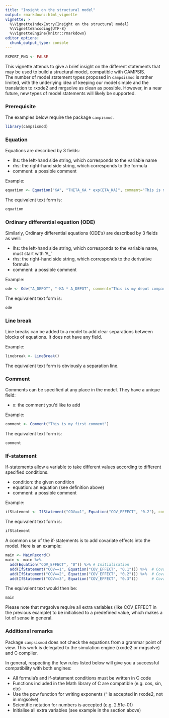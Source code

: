 ```yaml
---
title: "Insight on the structural model"
output: rmarkdown::html_vignette
vignette: >
  %\VignetteIndexEntry{Insight on the structural model}
  %\VignetteEncoding{UTF-8}
  %\VignetteEngine{knitr::rmarkdown}
editor_options: 
  chunk_output_type: console
---
```


```r
EXPORT_PNG <- FALSE
```

This vignette attends to give a brief insight on the different statements that may be used to build a structural model, compatible with CAMPSIS.  
The number of model statement types proposed in `campsismod` is rather limited, with the underlying idea of keeping our model simple and the translation to rxode2 and mrgsolve as clean as possible.
However, in a near future, new types of model statements will likely be supported.

### Prerequisite

The examples below require the package `campismod`.

```r
library(campsismod)
```

### Equation

Equations are described by 3 fields:

- lhs: the left-hand side string, which corresponds to the variable name
- rhs: the right-hand side string, which corresponds to the formula
- comment: a possible comment

Example:

```r
equation <- Equation("KA", "THETA_KA * exp(ETA_KA)", comment="This is my KA parameter")
```

The equivalent text form is:

```r
equation
```

### Ordinary differential equation (ODE)

Similarly, Ordinary differential equations (ODE's) are described by 3 fields as well:

- lhs: the left-hand side string, which corresponds to the variable name, must start with 'A_'
- rhs: the right-hand side string, which corresponds to the derivative formula
- comment: a possible comment

Example:

```r
ode <- Ode("A_DEPOT", "-KA * A_DEPOT", comment="This is my depot compartment")
```

The equivalent text form is:

```r
ode
```

### Line break

Line breaks can be added to a model to add clear separations between blocks of equations. It does not have any field.

Example:

```r
linebreak <- LineBreak()
```

The equivalent text form is obviously a separation line.

### Comment

Comments can be specified at any place in the model. They have a unique field:

- x: the comment you'd like to add

Example:

```r
comment <- Comment("This is my first comment")
```

The equivalent text form is:

```r
comment
```

### If-statement

If-statements allow a variable to take different values according to different specified conditions.

- condition: the given condition
- equation: an equation (see definition above)
- comment: a possible comment

Example:

```r
ifStatement <- IfStatement("COV==1", Equation("COV_EFFECT", "0.2"), comment="This is an if statement")
```

The equivalent text form is:

```r
ifStatement
```

A common use of the if-statements is to add covariate effects into the model. Here is an example:

```r
main <- MainRecord()
main <- main %>%
  add(Equation("COV_EFFECT", "0")) %>% # Initialisation
  add(IfStatement("COV==1", Equation("COV_EFFECT", "0.1"))) %>%  # Covariate value is 1 in dataset
  add(IfStatement("COV==2", Equation("COV_EFFECT", "0.2"))) %>%  # Covariate value is 2 in dataset
  add(IfStatement("COV==3", Equation("COV_EFFECT", "0.3")))      # Covariate value is 3 in dataset
```

The equivalent text would then be:

```r
main
```

Please note that mrgsolve require all extra variables (like COV_EFFECT in the previous example) to be initialised to a predefined value, which makes a lot of sense in general.

### Additional remarks

Package `campsismod` does not check the equations from a grammar point of view. This work is delegated to the simulation engine (rxode2 or mrgsolve) and C compiler.

In general, respecting the few rules listed below will give you a successful compatibility with both engines:

- All formula's and if-statement conditions must be written in C code
- Functions included in the Math library of C are compatible (e.g. cos, sin, etc)
- Use the pow function for writing exponents (^ is accepted in rxode2, not in mrgsolve)
- Scientific notation for numbers is accepted (e.g. 2.51e-01)
- Initialise all extra variables (see example in the section above)

